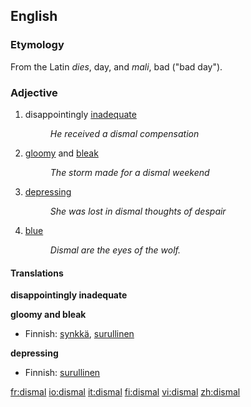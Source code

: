 ==English==

=== Etymology ===
From the Latin ''dies'', day, and ''mali'', bad ("bad day").

=== Adjective ===
# disappointingly [[inadequate]]
#:''He received a dismal compensation''
# [[gloomy]] and [[bleak]]
#:''The storm made for a dismal weekend''
# [[depressing]]
#:''She was lost in dismal thoughts of despair''
# [[blue]]
#:''Dismal are the eyes of the wolf.''

====Translations====
'''disappointingly inadequate'''
{{top}}
{{mid}}
{{bottom}}

'''gloomy and bleak'''
{{top}}
*Finnish: [[synkkä]], [[surullinen]]
{{mid}}
{{bottom}}

'''depressing'''
{{top}}
*Finnish: [[surullinen]]
{{mid}}
{{bottom}}

[[fr:dismal]]
[[io:dismal]]
[[it:dismal]]
[[fi:dismal]]
[[vi:dismal]]
[[zh:dismal]]